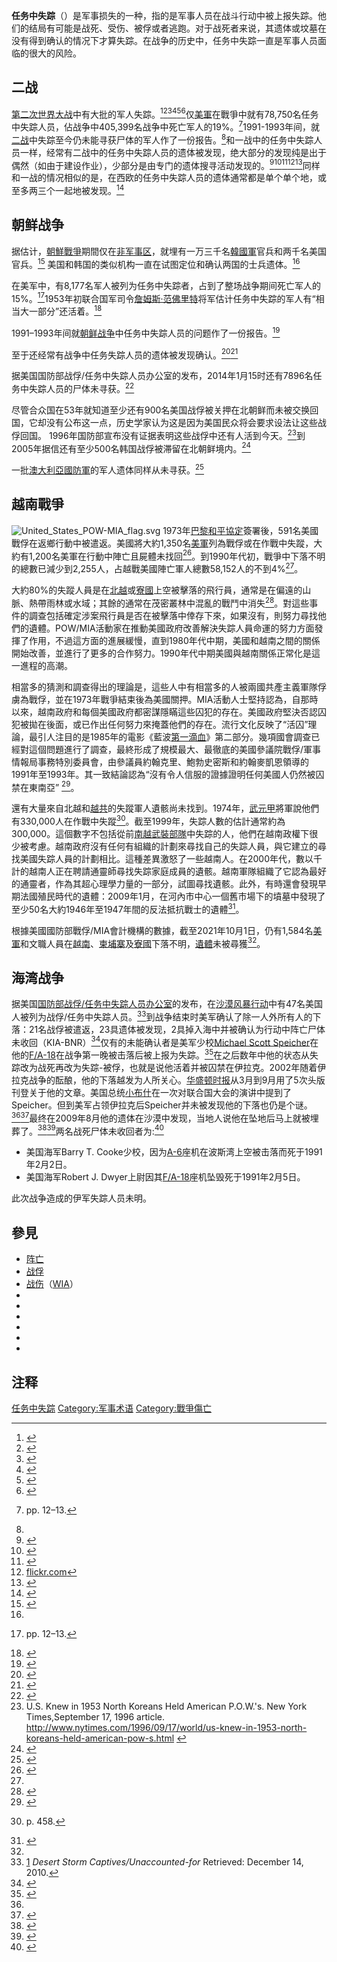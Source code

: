 {{NoteTA
|T=zh-cn:失踪 (军事术语);zh-hant:任務中失蹤;
}}

'''任务中失踪'''（{{lang-en|Missing in action；MIA}}）是军事损失的一种，指的是军事人员在战斗行动中被上报失踪。他们的结局有可能是战死、受伤、被俘或者逃跑。对于战死者来说，其遗体或坟墓在没有得到确认的情况下才算失踪。在战争的历史中，任务中失踪一直是军事人员面临的很大的风险。

==二战==
[[第二次世界大战|第二次世界大战]]中有大批的军人失踪。<ref>{{cite web |url=http://www2.hs.fi/english/archive/news.asp?id=20021022IE19 |title=hs.fi |publisher=.hs.fi |accessdate=November 14, 2011 |deadurl=yes |archiveurl=https://web.archive.org/web/20110629165259/http://www2.hs.fi/english/archive/news.asp?id=20021022IE19 |archivedate=2011年6月29日 }}</ref><ref>{{cite web |url=http://www.defenselink.mil/releases/release.aspx?releaseid=10170 |title=defenselink.mil |publisher=defenselink.mil |accessdate=November 14, 2011 |archive-url=https://web.archive.org/web/20091201002711/http://www.defenselink.mil/releases/release.aspx?releaseid=10170 |archive-date=2009-12-01 |dead-url=yes }}</ref><ref>{{cite web |url=http://www.raf.mod.uk/news/archive.cfm?storyid=6BC35053-1143-EC82-2EF5E68633B0006B |title=raf.mod.uk |publisher=raf.mod.uk |date=August 17, 2011 |accessdate=November 14, 2011 |archive-url=https://web.archive.org/web/20091210213824/http://www.raf.mod.uk/news/archive.cfm?storyid=6BC35053-1143-EC82-2EF5E68633B0006B |archive-date=2009-12-10 |dead-url=yes }}</ref><ref>{{cite news | url=http://www.theage.com.au/news/world/german-wwii-soldiers-get-proper-burial-after-60-years/2008/01/06/1199554485790.html | location=Melbourne Australia | work=The Age | first1=David | last1=Keys | title=German WWII soldiers get proper burial after 60 years | date=January 7, 2008 | accessdate=2014-01-17 | archive-date=2018-01-31 | archive-url=https://web.archive.org/web/20180131143456/http://www.theage.com.au/news/world/german-wwii-soldiers-get-proper-burial-after-60-years/2008/01/06/1199554485790.html | dead-url=no }}</ref><ref>{{cite web |url=http://www.kokodaspirit.com/newsletters/kokoda-spirit-new-february%2027-2008.htm |title=kokodaspirit.com |publisher=kokodaspirit.com |accessdate=November 14, 2011 |deadurl=yes |archiveurl=https://web.archive.org/web/20120309052120/http://www.kokodaspirit.com/newsletters/kokoda-spirit-new-february%2027-2008.htm |archivedate=2012年3月9日 }}</ref><ref>{{cite web |url=http://www.mcquat.co.uk/las_unknown_german.htm |title=mcquat.co.uk |publisher=mcquat.co.uk |accessdate=November 14, 2011 |deadurl=yes |archiveurl=https://web.archive.org/web/20120309052120/http://www.mcquat.co.uk/las_unknown_german.htm |archivedate=2012年3月9日 }}</ref>仅[[美軍|美軍]]在戰爭中就有78,750名任务中失踪人员，佔战争中405,399名战争中死亡军人的19%。<ref name="franklin-12">{{cite book | last=Franklin | first=H. Bruce | authorlink=H. Bruce Franklin | title=M.I.A., Or, Mythmaking in America | url=https://archive.org/details/miaormythmakingi0000fran | publisher=[[Rutgers_University_Press|Rutgers University Press]] | year=1993 | isbn=0-8135-2001-0}} pp. 12–13.</ref>1991-1993年间，{{Link-en|美國參議院戰俘及失蹤人員事務委員會|United States Senate Select Committee on POW/MIA Affairs}}就[[第二次世界大战|二战]]中失踪至今仍未能寻获尸体的军人作了一份报告。<ref name="report-exec"/>和一战中的任务中失踪人员一样，经常有二战中的任务中失踪人员的遗体被发现，绝大部分的发现纯是出于偶然（如由于建设作业），少部分是由专门的遗体搜寻活动发现的。<ref>{{cite web|author=USA |url=http://www.pubmedcentral.nih.gov/articlerender.fcgi?artid=2080560 |title=pubmedcentral.nih.gov |publisher=pubmedcentral.nih.gov |accessdate=November 14, 2011}}</ref><ref>{{cite web |url=http://uk.youtube.com/watch?v=cw5T3TOdtEA&feature=related |title=uk.youtube.com |publisher=uk.youtube.com |accessdate=November 14, 2011}}</ref><ref>{{cite web |url=http://www.highbeam.com/doc/1P1-86873154.html |title=highbeam.com |publisher=highbeam.com |accessdate=November 14, 2011 |archive-url=https://web.archive.org/web/20140611025935/http://www.highbeam.com/doc/1P1-86873154.html |archive-date=2014-06-11 |dead-url=yes }}</ref><ref>[http://www.flickr.com/photos/jrwarden/2397059392/ flickr.com]{{dead link|date=November 2011}}</ref><ref>{{cite web |url=http://englishrussia.com/2008/07/19/russian-digging |title=Russian Digging |publisher=English Russia |date=2008-07-19 |accessdate=2012-10-11 |archive-url=https://web.archive.org/web/20121022065242/http://englishrussia.com/2008/07/19/russian-digging/ |archive-date=2012-10-22 |dead-url=yes }}</ref>同样和一战的情况相似的是，在西欧的任务中失踪人员的遗体通常都是单个单个地，或至多两三个一起地被发现。<ref>{{cite news | url=http://www.dailymail.co.uk/news/article-2131075/Remains-missing-Spitfire-pilot-feared-ditched-Channel-70-years-later-French-farmers-field--family-lay-rest-honours.html | location=London | work=Daily Mail | first=Anthony | last=Bond | title=Remains of missing Spitfire pilot feared to have ditched in the Channel found 70 years later in French farmer's field... and now his family can lay him to rest with full honours | accessdate=2014-01-17 | archive-date=2020-04-06 | archive-url=https://web.archive.org/web/20200406031600/https://www.dailymail.co.uk/news/article-2131075/Remains-missing-Spitfire-pilot-feared-ditched-Channel-70-years-later-French-farmers-field--family-lay-rest-honours.html | dead-url=no }}</ref>

==朝鲜战争==
据估计，[[朝鮮戰爭|朝鮮戰爭]]期間仅在[[朝韩非军事区|非军事区]]，就埋有一万三千名[[大韓民國國軍|韓國軍]]官兵和两千名美国官兵。<ref name="bbc-korean">{{cite news |url=http://news.bbc.co.uk/1/hi/world/asia-pacific/7679697.stm |title=War remains sought in Korea's DMZ |publisher=BBC News |date=2008-10-20 |deadurl=yes |archiveurl=https://web.archive.org/web/20081023152956/http://news.bbc.co.uk/1/hi/world/asia-pacific/7679697.stm |archivedate=2008-10-23 |accessdate=2014-01-16 }}</ref> 美国{{Link-en|聯合戰俘及失蹤人員統計司令部|Joint POW/MIA Accounting Command}}和韩国的类似机构一直在试图定位和确认两国的士兵遗体。<ref name="bbc-korean"/>

在美军中，有8,177名军人被列为任务中失踪者，占到了整场战争期间死亡军人的15%。<ref name="franklin-12">{{cite book | last=Franklin | first=H. Bruce | authorlink=H. Bruce Franklin | title=M.I.A., Or, Mythmaking in America | url=https://archive.org/details/miaormythmakingi0000fran | publisher=[[Rutgers_University_Press|Rutgers University Press]] | year=1993 | isbn=0-8135-2001-0}} pp. 12–13.</ref>1953年初联合国军司令[[詹姆斯·范佛里特|詹姆斯·范佛里特]]将军估计任务中失踪的军人有“相当大一部分”还活着。<ref>{{cite news|url=http://news.google.com/newspapers?id=qnQKAAAAIBAJ&pg=5414,2382403|title=U.S. Demands All POWs Be Turned Over|page=1|date=August 8, 1953|work=Ellensburg Daily Record|accessdate=2014-01-16|archive-date=2017-03-23|archive-url=https://web.archive.org/web/20170323235434/https://news.google.com/newspapers?id=qnQKAAAAIBAJ&pg=5414,2382403|dead-url=no}}</ref>

1991–1993年间{{Link-en|美國參議院戰俘及失蹤人員事務委員會|United States Senate Select Committee on POW/MIA Affairs}}就[[朝鲜战争|朝鲜战争]]中任务中失踪人员的问题作了一份报告。<ref name="report-exec">{{cite web | url=http://www.fas.org/irp/congress/1993_rpt/pow-exec.html | title=Executive Summary | work=Report of the Select Committee on POW/MIA Affairs | publisher=[[United_States_Senate|United States Senate]] | date=1993-01-13 | accessdate=2008-01-03 | archive-date=2012-01-27 | archive-url=https://www.webcitation.org/6510IXjUM?url=http://www.fas.org/irp/congress/1993_rpt/pow-exec.html | dead-url=no }}</ref>

至于还经常有战争中任务失踪人员的遗体被发现确认。<ref>{{cite web |url=http://www.defenselink.mil/releases/release.aspx?releaseid=8713 |title=defenselink.mil |publisher=defenselink.mil |accessdate=November 14, 2011 |archive-url=https://web.archive.org/web/20091130233017/http://www.defenselink.mil/releases/release.aspx?releaseid=8713 |archive-date=2009-11-30 |dead-url=yes }}</ref><ref>{{cite web |url=http://www.defenselink.mil/releases/release.aspx?releaseid=11550 |title=defenselink.mil |publisher=defenselink.mil |accessdate=November 14, 2011 |archive-url=https://web.archive.org/web/20091201003148/http://www.defenselink.mil/releases/release.aspx?releaseid=11550 |archive-date=2009-12-01 |dead-url=yes }}</ref>

据美国国防部战俘/任务中失踪人员办公室的发布，2014年1月15时还有7896名任务中失踪人员的尸体未寻获。<ref>{{cite web |url=http://www.dtic.mil/dpmo/korea/reports/documents/pmkor_una_all.pdf |title=DTIC Korean War Unaccounted For List By Last Name |format=PDF |accessdate=November 14, 2011 |archive-url=https://web.archive.org/web/20140115235440/http://www.dtic.mil/dpmo/korea/reports/documents/pmkor_una_all.pdf |archive-date=2014-01-15 |dead-url=yes }}</ref>

尽管合众国在53年就知道至少还有900名美国战俘被关押在北朝鲜而未被交换回国，它却没有公布这一点，历史学家认为这是因为美国民众将会要求设法让这些战俘回国。 1996年国防部宣布没有证据表明这些战俘中还有人活到今天。<ref>U.S. Knew in 1953 North Koreans Held American P.O.W.'s. New York Times,September 17, 1996 article. http://www.nytimes.com/1996/09/17/world/us-knew-in-1953-north-koreans-held-american-pow-s.html {{Wayback|url=http://www.nytimes.com/1996/09/17/world/us-knew-in-1953-north-koreans-held-american-pow-s.html |date=20130521142726 }}</ref>到2005年据信还有至少500名韩国战俘被滞留在北朝鲜境内。<ref>{{cite news|url=http://www.nytimes.com/2005/08/23/international/asia/23korea.html|title=Red Cross Officials to Discuss P.O.W.'s Still Alive in North Korea|author=James Brooke|work=New York Times|date=August 23, 2005|accessdate=2014-01-16|archive-date=2013-05-21|archive-url=https://web.archive.org/web/20130521133941/http://www.nytimes.com/2005/08/23/international/asia/23korea.html|dead-url=no}}</ref>

一批[[澳大利亞國防軍|澳大利亞國防軍]]的军人遗体同样从未寻获。<ref>{{cite news |author=5 Minutes 10 Minutes <!-- // .tier-2 --> |url=http://www.theaustralian.com.au/national-affairs/call-for-search-for-korea-mias/story-fn59niix-1225901330757 |title=theaustralian.com.au |work=The Australian |accessdate=November 14, 2011 |date=August 5, 2010 |archive-date=2010-08-11 |archive-url=https://web.archive.org/web/20100811173043/http://www.theaustralian.com.au/national-affairs/call-for-search-for-korea-mias/story-fn59niix-1225901330757 |dead-url=no }}</ref>
==越南戰爭==
[[File:United_States_POW-MIA_flag.svg|thumb]]
1973年[[巴黎和平協定|巴黎和平協定]]簽署後，591名美國戰俘在返鄉行動中被遣返。美國將大約1,350名[[美軍|美軍]]列為戰俘或在作戰中失蹤，大約有1,200名美軍在行動中陣亡且屍體未找回<ref name="dpmo-hist">{{cite web | url=http://www.dtic.mil/dpmo/vietnamwar/vietnam_history.htm | title=Vietnam War Accounting History | publisher=[[Defense_Prisoner_of_War/Missing_Personnel_Office|Defense Prisoner of War/Missing Personnel Office]] | access-date=2008-11-22 | archive-url=https://web.archive.org/web/20081117195507/http://www.dtic.mil/dpmo/vietnamwar/vietnam_history.htm | archive-date=November 17, 2008 | url-status=dead }}</ref>。到1990年代初，戰爭中下落不明的總數已減少到2,255人，占越戰美國陣亡軍人總數58,152人的不到4%<ref name="franklin-12"/>。

大約80%的失蹤人員是在[[越南民主共和國|北越]]或[[寮國|寮國]]上空被擊落的飛行員，通常是在偏遠的山脈、熱帶雨林或水域；其餘的通常在茂密叢林中混亂的戰鬥中消失<ref>{{cite news | url=https://query.nytimes.com/gst/fullpage.html?res=9F0CE1DE1E30F93BA25757C0A965958260 | title=Old M.I.A. Theory Is Given a New Life | author=Engelberg, Stephen |work=The New York Times | date=1993-04-18}}</ref>。對這些事件的調查包括確定涉案飛行員是否在被擊落中倖存下來，如果沒有，則努力尋找他們的遺體。POW/MIA活動家在推動美國政府改善解決失踪人員命運的努力方面發揮了作用，不過這方面的進展緩慢，直到1980年代中期，美國和越南之間的關係開始改善，並進行了更多的合作努力。1990年代中期美國與越南關係正常化是這一進程的高潮。

相當多的猜測和調查得出的理論是，這些人中有相當多的人被兩國共產主義軍隊俘虜為戰俘，並在1973年戰爭結束後為美國關押。MIA活動人士堅持認為，自那時以來，越南政府和每個美國政府都密謀隱瞞這些囚犯的存在。美國政府堅決否認囚犯被拋在後面，或已作出任何努力來掩蓋他們的存在。流行文化反映了“活囚”理論，最引人注目的是1985年的電影《藍波[[第一滴血|第一滴血]]》第二部分。幾項國會調查已經對這個問題進行了調查，最終形成了規模最大、最徹底的美國參議院戰俘/軍事情報局事務特別委員會，由參議員約翰克里、鮑勃史密斯和約翰麥凱恩領導的1991年至1993年。其一致結論認為“沒有令人信服的證據證明任何美國人仍然被囚禁在東南亞” <ref name="report-exec">{{cite web | url=https://fas.org/irp/congress/1993_rpt/pow-exec.html | title=Executive Summary | work=Report of the Select Committee on POW/MIA Affairs | publisher=[[United_States_Senate|United States Senate]] | date=1993-01-13 | access-date=2008-01-03}}</ref>。

還有大量來自北越和[[越南南方民族解放陣線|越共]]的失蹤軍人遺骸尚未找到。1974年，[[武元甲|武元甲]]將軍說他們有330,000人在作戰中失蹤<ref>{{cite book | last=Sorley | first=Lewis | title=A Better War: The Unexamined Victories and Final Tragedy of America's Last Years in Vietnam | publisher=[[Houghton_Mifflin_Harcourt|Houghton Mifflin Harcourt]] | year=2007 | isbn=978-0-15-601309-3}} p. 458.</ref>。截至1999年，失踪人數的估計通常約為 300,000。這個數字不包括從前[[越南共和國軍|南越武裝部隊]]中失踪的人，他們在越南政權下很少被考慮。越南政府沒有任何有組織的計劃來尋找自己的失踪人員，與它建立的尋找美國失踪人員的計劃相比。這種差異激怒了一些越南人。在2000年代，數以千計的越南人正在聘請通靈師尋找失踪家庭成員的遺骸。越南軍隊組織了它認為最好的通靈者，作為其超心理學力量的一部分，試圖尋找遺骸。此外，有時還會發現早期法國殖民時代的遺體：2009年1月，在河內市中心一個舊市場下的墳墓中發現了至少50名大約1946年至1947年間的反法抵抗戰士的遺體<ref>{{cite news | url=http://news.bbc.co.uk/1/hi/world/asia-pacific/7828287.stm | title=Fighters found in Vietnam grave | author=Pham, Nga | work=BBC News | date=2009-01-14 | accessdate=2021-10-17 | archive-date=2021-10-17 | archive-url=https://web.archive.org/web/20211017161926/http://news.bbc.co.uk/1/hi/world/asia-pacific/7828287.stm | dead-url=no }}</ref>。

根據美國國防部戰俘/MIA會計機構的數據，截至2021年10月1日，仍有1,584名[[美軍|美軍]]和文職人員在[[越南|越南]]、[[柬埔寨|柬埔寨]]及[[寮國|寮國]]下落不明，[[遺體|遺體]]未被尋獲<ref name="ReferenceB"/>。

==海湾战争==
据美国[[国防部战俘/任务中失踪人员办公室|国防部战俘/任务中失踪人员办公室]]的发布，在[[海湾战争|沙漠风暴行动]]中有47名美国人被列为战俘/任务中失踪人员。<ref name="dtic.mil">[http://www.dtic.mil/dpmo/gulf_war/documents/IRAQI05B.pdf] {{Wayback|url=http://www.dtic.mil/dpmo/gulf_war/documents/IRAQI05B.pdf |date=20110629105924 }} ''Desert Storm Captives/Unaccounted-for'' Retrieved: December 14, 2010.</ref>到战争结束时美军确认了除一人外所有人的下落：21名战俘被遣返，23具遗体被发现，2具掉入海中并被确认为行动中阵亡尸体未收回（KIA-BNR）<ref>{{Cite web|url=http://www.dtic.mil/dpmo/Iraq_Conflicts/|title=Two KIA-BNR from Desert Storm Retrieved: December 14, 2010.|accessdate=2018-05-02|author=|date=|work=www.dtic.mil|publisher=|archive-url=https://web.archive.org/web/20150131084110/http://www.dtic.mil/dpmo/Iraq_Conflicts/|archive-date=2015-01-31|dead-url=yes}}</ref>仅有的未能确认者是美军少校[[lang-en|Michael Scott Speicher]]在他的[[F/A-18黃蜂式戰鬥攻擊機|F/A-18]]在战争第一晚被击落后被上报为失踪。<ref name="cnn-speicher">{{cite news | url=http://www.cnn.com/2003/US/04/23/sprj.irq.speicher.search/ | title=Initials may offer clue to missing Gulf War pilot | author=McIntire, Jamie | publisher=CNN | date=2003-04-23 | accessdate=2014-01-17 | archive-date=2020-12-19 | archive-url=https://web.archive.org/web/20201219225618/http://www.cnn.com/2003/US/04/23/sprj.irq.speicher.search/ | dead-url=no }}</ref>在之后数年中他的状态从失踪改为战死再改为失踪-被俘，也就是说他活着并被囚禁在伊拉克。2002年随着伊拉克战争的酝酿，他的下落越发为人所关心。[[华盛顿时报|华盛顿时报]]从3月到9月用了5次头版刊登关于他的文章。美国总统[[乔治·沃克·布什|小布什]]在一次对联合国大会的演讲中提到了Speicher。但到美军占领伊拉克后Speicher并未被发现他的下落也仍是个谜。<ref name="cnn-speicher"/><ref>{{cite news | url=http://www.google.com/hostednews/ap/article/ALeqM5ieRx69tRJygBw63QD3HaV-ST_NBAD95JNIR81 | title=Panel calls for continuing probe of lost pilot | author=Evans, Ben | agency=Associated Press | date=2009-01-09}}</ref>最终在2009年8月他的遗体在沙漠中发现，当地人说他在坠地后马上就被埋葬了。<ref>{{cite press release | url=http://www.defenselink.mil/releases/release.aspx?releaseid=12862 | title=Remains Identified as Navy Captain Michael Scott Speicher | publisher=[[U.S._Department_of_Defense|U.S. Department of Defense]] | date=August 2, 2009 | access-date=2014-01-17 | archive-date=2009-12-02 | archive-url=https://web.archive.org/web/20091202180921/http://www.defenselink.mil/releases/release.aspx?releaseid=12862 | dead-url=no }}</ref><ref>{{cite news | url=http://www.cnn.com/2009/US/08/02/us.gulf.war.remains/index.html | title=Remains found of first American shot down in Gulf War | publisher=CNN | date=August 2, 2009 | accessdate=2014-01-17 | archive-date=2019-07-25 | archive-url=https://web.archive.org/web/20190725212600/http://www.cnn.com/2009/US/08/02/us.gulf.war.remains/index.html | dead-url=no }}</ref>两名战死尸体未收回者为:<ref>{{Cite web |url=http://www.dtic.mil/dpmo/Iraq_Conflicts/ |title=DPMO Accesed August 17, 2013 |access-date=2014-01-17 |archive-url=https://web.archive.org/web/20140227091728/http://www.dtic.mil/dpmo/Iraq_Conflicts/ |archive-date=2014-02-27 |dead-url=yes }}</ref>
*美国海军Barry T. Cooke少校，因为[[A-6闖入者式攻擊機|A-6]]座机在波斯湾上空被击落而死于1991年2月2日。
*美国海军Robert J. Dwyer上尉因其[[F/A-18黃蜂式戰鬥攻擊機|F/A-18]]座机坠毁死于1991年2月5日。

此次战争造成的伊军失踪人员未明。

==參見==
*[[阵亡|阵亡]]
*[[战俘|战俘]]
*[[战伤|战伤]]（[[WIA|WIA]]）
*{{Link-en|越南戰爭戰俘及失蹤人員議題|Vietnam War POW/MIA issue}}
*{{Link-en|越南戰爭（1961-65）期間在作戰中失蹤的美國軍人和文職人員名單|List of United States servicemembers and civilians missing in action during the Vietnam War (1961–65)}}
*{{Link-en|越南戰爭（1966-67）期間在作戰中失蹤的美國軍人和文職人員名單|List of United States servicemembers and civilians missing in action during the Vietnam War (1966–67)}}
*{{Link-en|越南戰爭（1968-69）期間在作戰中失蹤的美國軍人和文職人員名單|List of United States servicemembers and civilians missing in action during the Vietnam War (1968–69)}}
*{{Link-en|越南戰爭（1970-71）期間在作戰中失蹤的美國軍人和文職人員名單|List of United States servicemembers and civilians missing in action during the Vietnam War (1970–71)}}
*{{Link-en|越南戰爭（1972-75）期間在作戰中失蹤的美國軍人和文職人員名單|List of United States servicemembers and civilians missing in action during the Vietnam War (1972–75)}}

==注释==

{{Reflist|25em}}

[[Category:任务中失踪|]]
[[Category:军事术语|Category:军事术语]]
[[Category:戰爭傷亡|Category:戰爭傷亡]]